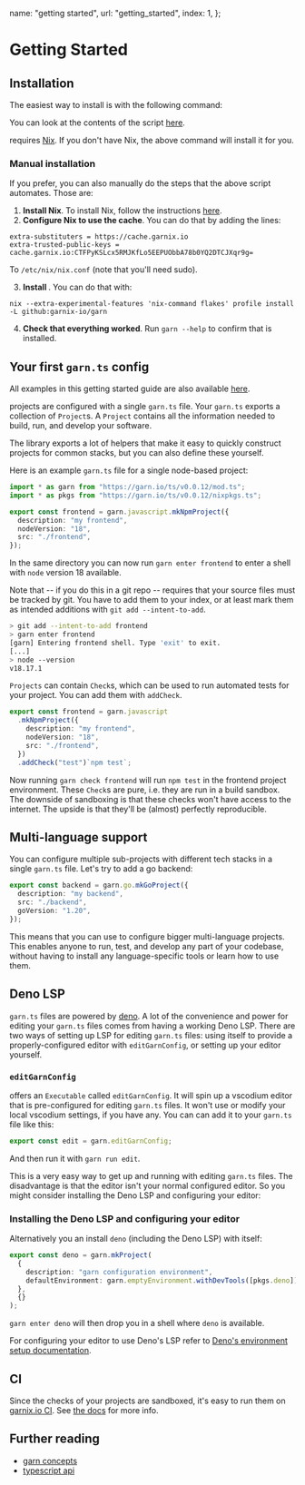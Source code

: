 
  name: "getting started",
  url: "getting_started",
  index: 1,
};

# Getting Started

## Installation

The easiest way to install <Garn/> is with the following command:

<BashSnippetToCopy snippet="sh <(curl --proto '=https' --tlsv1.2 -sSf https://garn.io/install.sh)" />

You can look at the contents of the script [here](../install.sh).

<Garn /> requires [Nix](https://nixos.org/). If you don't have Nix, the above
command will install it for you.

### Manual installation

If you prefer, you can also manually do the steps that the above script automates. Those are:

1. **Install Nix**. To install Nix, follow the instructions [here](https://nixos.org/download).
2. **Configure Nix to use the <Garnix/> cache**. You can do that by adding the lines:

```
extra-substituters = https://cache.garnix.io
extra-trusted-public-keys = cache.garnix.io:CTFPyKSLcx5RMJKfLo5EEPUObbA78b0YQ2DTCJXqr9g=
```

To `/etc/nix/nix.conf` (note that you'll need sudo).

3. **Install <Garn/>**. You can do that with:

```
nix --extra-experimental-features 'nix-command flakes' profile install -L github:garnix-io/garn
```

4. **Check that everything worked**. Run `garn --help` to confirm that <Garn/> is installed.

## Your first `garn.ts` config

All examples in this getting started guide are also available
[here](https://github.com/garnix-io/garn/tree/main/examples/getting-started).

<Garn /> projects are configured with a single `garn.ts` file. Your `garn.ts`
exports a collection of `Project`s. A `Project` contains all the information
needed to build, run, and develop your software.

The <Garn/> library exports a lot of helpers that make it easy to quickly
construct projects for common stacks, but you can also define these yourself.

Here is an example `garn.ts` file for a single node-based project:

```typescript
import * as garn from "https://garn.io/ts/v0.0.12/mod.ts";
import * as pkgs from "https://garn.io/ts/v0.0.12/nixpkgs.ts";

export const frontend = garn.javascript.mkNpmProject({
  description: "my frontend",
  nodeVersion: "18",
  src: "./frontend",
});
```

In the same directory you can now run `garn enter frontend` to enter a shell
with `node` version 18 available.

Note that -- if you do this in a git repo -- <Garn/> requires that your source
files must be tracked by git. You have to add them to your index, or at least
mark them as intended additions with `git add --intent-to-add`.

```bash
> git add --intent-to-add frontend
> garn enter frontend
[garn] Entering frontend shell. Type 'exit' to exit.
[...]
> node --version
v18.17.1
```

`Projects` can contain `Check`s, which can be used to run automated tests for
your project. You can add them with `addCheck`.

```typescript
export const frontend = garn.javascript
  .mkNpmProject({
    description: "my frontend",
    nodeVersion: "18",
    src: "./frontend",
  })
  .addCheck("test")`npm test`;
```

Now running `garn check frontend` will run `npm test` in the frontend project
environment. These `Check`s are pure, i.e. they are run in a build sandbox. The
downside of sandboxing is that these checks won't have access to the internet.
The upside is that they'll be (almost) perfectly reproducible.

## Multi-language support

You can configure multiple sub-projects with different tech stacks in a single
`garn.ts` file. Let's try to add a go backend:

```typescript
export const backend = garn.go.mkGoProject({
  description: "my backend",
  src: "./backend",
  goVersion: "1.20",
});
```

This means that you can use <Garn/> to configure bigger multi-language projects.
This enables anyone to run, test, and develop any part of your codebase,
without having to install any language-specific tools or learn how to use them.

## Deno LSP

`garn.ts` files are powered by [deno](https://deno.com/). A lot of the
convenience and power for editing your `garn.ts` files comes from having a
working Deno LSP. There are two ways of setting up LSP for editing `garn.ts`
files: using <Garn/> itself to provide a properly-configured editor with
`editGarnConfig`, or setting up your editor yourself.

### `editGarnConfig`

<Garn /> offers an `Executable` called `editGarnConfig`. It will spin up a
vscodium editor that is pre-configured for editing `garn.ts` files. It won't use
or modify your local vscodium settings, if you have any. You can can add it to
your `garn.ts` file like this:

```typescript
export const edit = garn.editGarnConfig;
```

And then run it with `garn run edit`.

This is a very easy way to get up and running with editing `garn.ts` files. The
disadvantage is that the editor isn't your normal configured editor. So you
might consider installing the Deno LSP and configuring your editor:

### Installing the Deno LSP and configuring your editor

Alternatively you an install `deno` (including the Deno LSP) with <Garn/> itself:

```typescript
export const deno = garn.mkProject(
  {
    description: "garn configuration environment",
    defaultEnvironment: garn.emptyEnvironment.withDevTools([pkgs.deno]),
  },
  {}
);
```

`garn enter deno` will then drop you in a shell where `deno` is available.

For configuring your editor to use Deno's LSP refer to [Deno's environment setup
documentation](https://docs.deno.com/runtime/manual/getting_started/setup_your_environment).

## CI

Since the checks of your <Garn/> projects are sandboxed, it's easy to run them on
[garnix.io CI](https://garnix.io). See [the docs](https://garnix.io/docs)
for more info.

## Further reading

- [garn concepts](/docs/concepts)
- [typescript api](https://doc.deno.land/https://garn.io/ts/v0.0.12/mod.ts)
